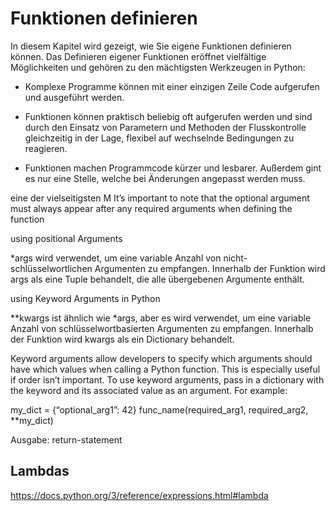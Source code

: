 # Funktionen definieren
In diesem Kapitel wird gezeigt, wie Sie eigene Funktionen definieren können. Das Definieren eigener Funktionen eröffnet vielfältige Möglichkeiten und gehören zu den mächtigsten Werkzeugen in Python:

  - Komplexe Programme können mit einer einzigen Zeile Code aufgerufen und ausgeführt werden.

  - Funktionen können praktisch beliebig oft aufgerufen werden und sind durch den Einsatz von Parametern und Methoden der Flusskontrolle gleichzeitig in der Lage, flexibel auf wechselnde Bedingungen zu reagieren.

  - Funktionen machen Programmcode kürzer und lesbarer. Außerdem gint es nur eine Stelle, welche bei Änderungen angepasst werden muss.

 eine der vielseitigsten M
It’s important to note that the optional argument must always appear after any required arguments when defining the function

using positional Arguments

*args wird verwendet, um eine variable Anzahl von nicht-schlüsselwortlichen Argumenten zu empfangen. Innerhalb der Funktion wird args als eine Tuple behandelt, die alle übergebenen Argumente enthält.


using Keyword Arguments in Python

**kwargs ist ähnlich wie *args, aber es wird verwendet, um eine variable Anzahl von schlüsselwortbasierten Argumenten zu empfangen. Innerhalb der Funktion wird kwargs als ein Dictionary behandelt.

Keyword arguments allow developers to specify which arguments should have which values when calling a Python function. This is especially useful if order isn’t important. To use keyword arguments, pass in a dictionary with the keyword and its associated value as an argument. For example:

my_dict = {"optional_arg1": 42} func_name(required_arg1, required_arg2, **my_dict)

Ausgabe: return-statement

## Lambdas
<https://docs.python.org/3/reference/expressions.html#lambda>
